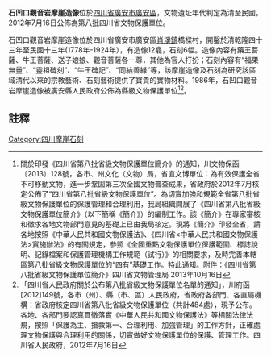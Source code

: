 {{msg:四川省文物保護單位
|名稱 = 石凹口觀音岩摩崖造像
|編號 = 333
|圖片 = 
|級別 = S8
|分類 = 
|時代 = [[清代|清代]]至[[中華民國|民國]]
|地点 = [[四川省|四川省]][[廣安市|廣安市]][[廣安區|廣安區]]
|坐標 =
|登錄 = 2012年7月16日
}}
'''石凹口觀音岩摩崖造像'''位於[[四川省|四川省]][[廣安市|廣安市]][[廣安區|廣安區]]，文物遺址年代判定為清至民國。2012年7月16日公佈為第八批四川省文物保護單位。

石凹口觀音岩摩崖造像位於四川省廣安市廣安區[[肖溪鎮|肖溪鎮]]橋樑村，開鑿於清乾隆四十三年至民國十三年(1778年-1924年），有造像12龕，石刻6幅。造像內容有藥王菩薩、牛王菩薩、送子娘娘、觀音菩薩各一尊，其他為官人打扮；石刻內容有“福果無量”、“靈祖碑刻”、“牛王碑記”、“同結善緣”等，該摩崖造像及石刻為研究該區域清代以來的宗教藝術、石刻藝術提供了寶貴的實物材料。1986年，石凹口觀音岩摩崖造像被廣安縣人民政府公佈為縣級文物保護單位<ref>關於印發《四川省第八批省級文物保護單位簡介》的通知，川文物保函〔2013〕128號，各市、州文化（文物）局，省直文博單位：為有效保護全省不可移動文物，進一步鞏固第三次全國文物普查成果，省政府於2012年7月核定公佈了“四川省第八批省級文物保護單位”。為切實加強和規範全省第八批省級文物保護單位的保護管理和合理利用，我局組織開展了《四川省第八批省級文物保護單位簡介》（以下簡稱《簡介》）的編制工作。該《簡介》在專家審核和徵求各地文物部門意見的基礎上已由我局核定。現將《簡介》印發全省，請各地按照《中華人民共和國文物保護法》、《四川省<中華人民共和國文物保護法>實施辦法》的有關規定，參照《全國重點文物保護單位保護範圍、標誌說明、記錄檔案和保護管理機構工作規範（試行）》的相關要求，及時完善本轄區第八批省級文物保護單位的“四有”基礎工作。特此通知。附件：《四川省第八批省級文物保護單位簡介》四川省文物管理局  2013年10月16日</ref><ref>「四川省人民政府關於公布第八批省級文物保護單位名單的通知」，川府函[2012]149號，各市（州）、縣（市、區）人民政府，省政府各部門、各直屬機構：省政府核定四川省第八批省級文物保護單位（共計484處），現予公布。各地、各部門要認真貫徹落實《中華人民共和國文物保護法》等相關法律法規，按照「保護為主、搶救第一、合理利用、加強管理」的工作方針，正確處理文物保護與合理利用的關係，切實做好文物保護單位的保護、管理工作。四川省人民政府，2012年7月16日</ref>。
==註釋==
{{reflist}}

[[Category:四川摩崖石刻|Category:四川摩崖石刻]]